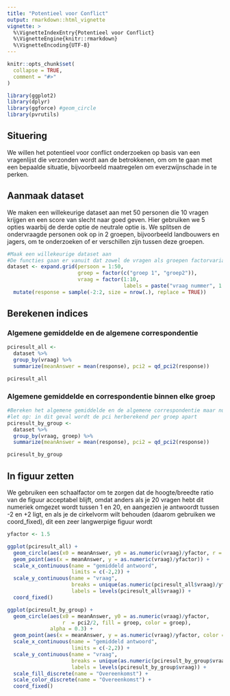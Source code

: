 ```yaml
---
title: "Potentieel voor Conflict"
output: rmarkdown::html_vignette
vignette: >
  %\VignetteIndexEntry{Potentieel voor Conflict}
  %\VignetteEngine{knitr::rmarkdown}
  %\VignetteEncoding{UTF-8}
---
```



```r
knitr::opts_chunk$set(
  collapse = TRUE,
  comment = "#>"
)
```

```r
library(ggplot2)
library(dplyr)
library(ggforce) #geom_circle
library(pvrutils)
```



## Situering

We willen het potentieel voor conflict onderzoeken op basis van een vragenlijst die verzonden wordt aan de betrokkenen, om om te gaan met een bepaalde situatie, bijvoorbeeld maatregelen om everzwijnschade in te perken.


## Aanmaak dataset

We maken een willekeurige dataset aan met 50 personen die 10 vragen krijgen en een score van slecht naar goed geven. Hier gebruiken we 5 opties waarbij de derde optie de neutrale optie is. We splitsen de ondervraagde personen ook op in 2 groepen, bijvoorbeeld landbouwers en jagers, om te onderzoeken of er verschillen zijn tussen deze groepen.

```r

#Maak een willekeurige dataset aan
#De functies gaan er vanuit dat zowel de vragen als groepen factorvariabelen zijn
dataset <- expand.grid(persoon = 1:50, 
                       groep = factor(c("groep 1", "groep2")),
                       vraag = factor(1:10,
                                      labels = paste("vraag nummer", 1:10))) %>%
  mutate(response = sample(-2:2, size = nrow(.), replace = TRUE))

```

## Berekenen indices

### Algemene gemiddelde en de algemene correspondentie

```r
pciresult_all <- 
  dataset %>% 
  group_by(vraag) %>%
  summarize(meanAnswer = mean(response), pci2 = qd_pci2(response))

pciresult_all
```


### Algemene gemiddelde en correspondentie binnen elke groep

```r
#Bereken het algemene gemiddelde en de algemene correspondentie maar nu binnen elke groep
#let op: in dit geval wordt de pci herberekend per groep apart
pciresult_by_group <- 
  dataset %>% 
  group_by(vraag, groep) %>%
  summarize(meanAnswer = mean(response), pci2 = qd_pci2(response)) 

pciresult_by_group
```

## In figuur zetten

We gebruiken een schaalfactor om te zorgen dat de hoogte/breedte ratio van de figuur acceptabel blijft, omdat anders als je 20 vragen hebt dit numeriek omgezet wordt tussen 1 en 20, en aangezien je antwoordt tussen -2 en +2 ligt, en als je de cirkelvorm wilt behouden (daarom gebruiken we coord_fixed), dit een zeer langwerpige figuur wordt

```r
yfactor <- 1.5

ggplot(pciresult_all) + 
  geom_circle(aes(x0 = meanAnswer, y0 = as.numeric(vraag)/yfactor, r = pci2/2)) +
  geom_point(aes(x = meanAnswer, y = as.numeric(vraag)/yfactor)) + 
  scale_x_continuous(name = "gemiddeld antwoord",
                     limits = c(-2,2)) + 
  scale_y_continuous(name = "vraag", 
                     breaks = unique(as.numeric(pciresult_all$vraag)/yfactor), 
                     labels = levels(pciresult_all$vraag)) + 
  coord_fixed()
```


```r
ggplot(pciresult_by_group) + 
  geom_circle(aes(x0 = meanAnswer, y0 = as.numeric(vraag)/yfactor, 
                  r  = pci2/2, fill = groep, color = groep), 
              alpha = 0.3) +
  geom_point(aes(x = meanAnswer, y = as.numeric(vraag)/yfactor, color = groep)) + 
  scale_x_continuous(name = "gemiddeld antwoord",
                     limits = c(-2,2)) + 
  scale_y_continuous(name = "vraag",
                     breaks = unique(as.numeric(pciresult_by_group$vraag)/yfactor),
                     labels = levels(pciresult_by_group$vraag)) + 
  scale_fill_discrete(name = "Overeenkomst") + 
  scale_color_discrete(name = "Overeenkomst") + 
  coord_fixed()
```
